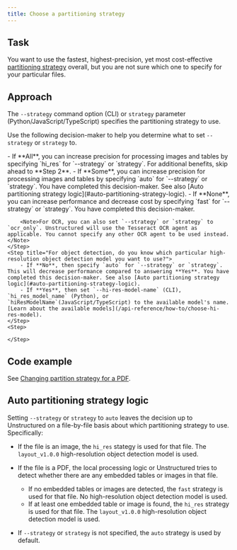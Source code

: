 ```yaml
---
title: Choose a partitioning strategy
---
```


## Task

You want to use the fastest, highest-precision, yet most cost-effective [partitioning strategy](/api-reference/api-services/partitioning) overall, but you are not sure which one to specify for your particular files.

## Approach

The `--strategy` command option (CLI) or `strategy` parameter (Python/JavaScript/TypeScript) specifies the partitioning strategy to use.

Use the following decision-maker to help you determine what to set `--strategy` or `strategy` to.

<Steps>
    <Step title="How many of the files to be processed are image files, or PDF files with embedded images or tables in them?">
        - If **All**, you can increase precision for processing images and tables by specifying `hi_res` for `--strategy` or `strategy`. For additional benefits, skip ahead to **Step 2**.
        - If **Some**, you can increase precision for processing images and tables by specifying `auto` for `--strategy` or `strategy`. You have completed this decision-maker. See also [Auto partitioning strategy logic](#auto-partitioning-strategy-logic).
        - If **None**, you can increase performance and decrease cost by specifying `fast` for `--strategy` or `strategy`. You have completed this decision-maker.

        <Note>For OCR, you can also set `--strategy` or `strategy` to `ocr_only`. Unstructured will use the Tesseract OCR agent as applicable. You cannot specify any other OCR agent to be used instead.</Note> 
    </Step>
    <Step title="For object detection, do you know which particular high-resolution object detection model you want to use?">
        - If **No**, then specify `auto` for `--strategy` or `strategy`. This will decrease performance compared to answering **Yes**. You have completed this decision-maker. See also [Auto partitioning strategy logic](#auto-partitioning-strategy-logic).
        - If **Yes**, then set `--hi-res-model-name` (CLI), `hi_res_model_name` (Python), or `hiResModelName`(JavaScript/TypeScript) to the available model's name. [Learn about the available models](/api-reference/how-to/choose-hi-res-model).
    </Step>
    <Step>

    </Step>
</Steps>

## Code example

See [Changing partition strategy for a PDF](/api-reference/api-services/examples#changing-partition-strategy-for-a-pdf).

## Auto partitioning strategy logic

Setting `--strategy` or `strategy` to `auto` leaves the decision up to Unstructured on a file-by-file basis about which partitioning strategy to use. Specifically:

- If the file is an image, the `hi_res` stategy is used for that file. The `layout_v1.0.0` high-resolution object detection model is used.
- If the file is a PDF, the local processing logic or Unstructured tries to detect whether there are any embedded tables or images in that file.

  - If no embedded tables or images are detected, the `fast` strategy is used for that file. No high-resolution object detection model is used.
  - If at least one embedded table or image is found, the `hi_res` strategy is used for that file. The `layout_v1.0.0` high-resolution object detection model is used.

- If `--strategy` or `strategy` is not specified, the `auto` strategy is used by default.
